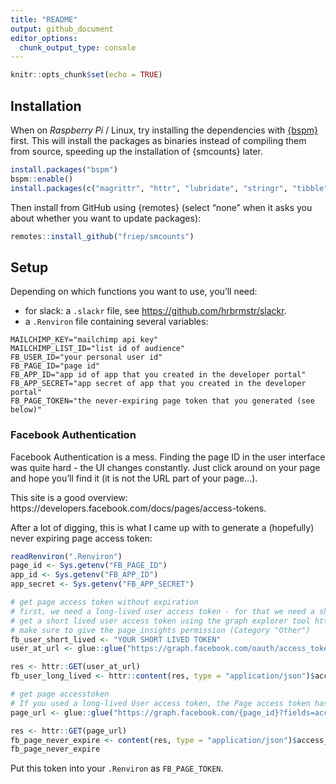 ```yaml
---
title: "README"
output: github_document
editor_options: 
  chunk_output_type: console
---
```


```r
knitr::opts_chunk$set(echo = TRUE)
```

## Installation
When on *Raspberry Pi* / Linux, try installing the dependencies with [{bspm}](https://github.com/Enchufa2/bspm) first. This will install the packages as binaries instead of compiling them from source, speeding up the installation of {smcounts} later.

```r
install.packages("bspm")
bspm::enable()
install.packages(c("magrittr", "httr", "lubridate", "stringr", "tibble", "glue", "rtweet", "slackr", "here"))
```

Then install from GitHub using {remotes} (select "none" when it asks you about whether you want to update packages):

```r
remotes::install_github("friep/smcounts")
```


## Setup
Depending on which functions you want to use, you'll need:

- for slack: a `.slackr` file, see [https://github.com/hrbrmstr/slackr](https://github.com/hrbrmstr/slackr).
- a `.Renviron` file containing several variables:

```
MAILCHIMP_KEY="mailchimp api key"
MAILCHIMP_LIST_ID="list id of audience"
FB_USER_ID="your personal user id"
FB_PAGE_ID="page id"
FB_APP_ID="app id of app that you created in the developer portal"
FB_APP_SECRET="app secret of app that you created in the developer portal"
FB_PAGE_TOKEN="the never-expiring page token that you generated (see below)"
```
  
### Facebook Authentication
Facebook Authentication is a mess. Finding the page ID in the user interface was quite hard - the UI changes constantly. Just click around on your page and hope you'll find it (it is not the URL part of your page...).

This site is a good overview: https://developers.facebook.com/docs/pages/access-tokens. 

After a lot of digging, this is what I came up with to generate a (hopefully) never expiring page access token:
 
```r
readRenviron(".Renviron")
page_id <- Sys.getenv("FB_PAGE_ID")
app_id <- Sys.getenv("FB_APP_ID")
app_secret <- Sys.getenv("FB_APP_SECRET")

# get page access token without expiration
# first, we need a long-lived user access token - for that we need a short-lived user access token
# get a short lived user access token using the graph explorer tool https://graph.facebook.com/v9.0/
# make sure to give the page_insights permission (Category "Other")
fb_user_short_lived <- "YOUR SHORT LIVED TOKEN"
user_at_url <- glue::glue("https://graph.facebook.com/oauth/access_token?grant_type=fb_exchange_token&client_id={app_id}&client_secret={app_secret}&fb_exchange_token={fb_user_short_lived}")

res <- httr::GET(user_at_url)
fb_user_long_lived <- httr::content(res, type = "application/json")$access_token

# get page accesstoken
# If you used a long-lived User access token, the Page access token has no expiration date.
page_url <- glue::glue("https://graph.facebook.com/{page_id}?fields=access_token&access_token={fb_user_long_lived}")

res <- httr::GET(page_url)
fb_page_never_expire <- content(res, type = "application/json")$access_token
fb_page_never_expire
```

Put this token into your `.Renviron` as `FB_PAGE_TOKEN`.
